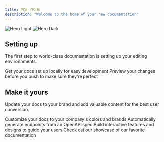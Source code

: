 ```yaml
---
title: 마일 가이드
description: "Welcome to the home of your new documentation"
---
```


<img className="block dark:hidden" src="/images/hero-light.svg" alt="Hero Light" />
<img className="hidden dark:block" src="/images/hero-dark.svg" alt="Hero Dark" />

## Setting up

The first step to world-class documentation is setting up your editing environnments.

<CardGroup cols={2}>
    <Card title="Edit Your Docs" icon="pen-to-square" href="https://mintlify.com/docs/quickstart">
        Get your docs set up locally for easy development
    </Card>
    <Card title="Preview Changes" icon="image" href="https://mintlify.com/docs/development">
        Preview your changes before you push to make sure they're perfect
    </Card>
</CardGroup>

## Make it yours

Update your docs to your brand and add valuable content for the best user conversion.

<CardGroup cols={2}>
    <Card title="Customize Style" icon="palette" href="https://mintlify.com/docs/settings/global">
        Customize your docs to your company's colors and brands
    </Card>
    <Card title="Reference APIs" icon="code" href="https://mintlify.com/docs/api-playground/openapi">
        Automatically generate endpoints from an OpenAPI spec
    </Card>
    <Card title="Add Components" icon="screwdriver-wrench" href="https://mintlify.com/docs/components/accordion">
        Build interactive features and designs to guide your users
    </Card>
    <Card title="Get Inspiration" icon="stars" href="https://mintlify.com/showcase">
        Check out our showcase of our favorite documentation
    </Card>
</CardGroup>
